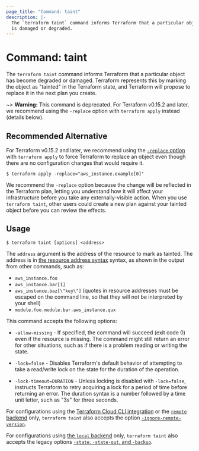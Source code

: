 ```yaml
---
page_title: "Command: taint"
description: |-
  The `terraform taint` command informs Terraform that a particular object
  is damaged or degraded.
---
```


# Command: taint

The `terraform taint` command informs Terraform that a particular object has
become degraded or damaged. Terraform represents this by marking the
object as "tainted" in the Terraform state, and Terraform will
propose to replace it in the next plan you create.

~> **Warning:** This command is deprecated. For Terraform v0.15.2 and later, we recommend using the `-replace` option with `terraform apply` instead (details below).

## Recommended Alternative

For Terraform v0.15.2 and later, we recommend using the [`-replace` option](/cli/commands/plan#replace-address) with `terraform apply` to force Terraform to replace an object even though there are no configuration changes that would require it.

```
$ terraform apply -replace="aws_instance.example[0]"
```

We recommend the `-replace` option because the change will be reflected in the Terraform plan, letting you understand how it will affect your infrastructure before you take any externally-visible action. When you use `terraform taint`, other users could create a new plan against your tainted object before you can review the effects.

## Usage

```
$ terraform taint [options] <address>
```

The `address` argument is the address of the resource to mark as tainted.
The address is in
[the resource address syntax](/cli/state/resource-addressing) syntax,
as shown in the output from other commands, such as:

- `aws_instance.foo`
- `aws_instance.bar[1]`
- `aws_instance.baz[\"key\"]` (quotes in resource addresses must be escaped on the command line, so that they will not be interpreted by your shell)
- `module.foo.module.bar.aws_instance.qux`

This command accepts the following options:

- `-allow-missing` - If specified, the command will succeed (exit code 0)
  even if the resource is missing. The command might still return an error
  for other situations, such as if there is a problem reading or writing
  the state.

- `-lock=false` - Disables Terraform's default behavior of attempting to take
  a read/write lock on the state for the duration of the operation.

- `-lock-timeout=DURATION` - Unless locking is disabled with `-lock=false`,
  instructs Terraform to retry acquiring a lock for a period of time before
  returning an error. The duration syntax is a number followed by a time
  unit letter, such as "3s" for three seconds.

For configurations using the [Terraform Cloud CLI integration](/cli/cloud) or the [`remote` backend](/language/settings/backends/remote) only, `terraform taint`
also accepts the option
[`-ignore-remote-version`](/language/settings/backends/remote#command-line-arguments).

For configurations using
[the `local` backend](/language/settings/backends/local) only,
`terraform taint` also accepts the legacy options
[`-state`, `-state-out`, and `-backup`](/language/settings/backends/local#command-line-arguments).
